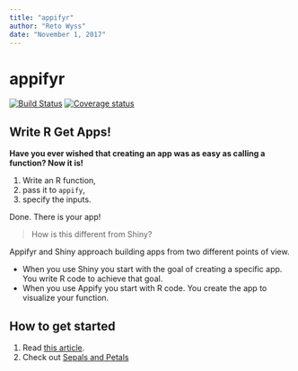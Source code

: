 ```yaml
---
title: "appifyr"
author: "Reto Wyss"
date: "November 1, 2017"
---
```


# appifyr

[![Build Status](https://travis-ci.org/retowyss/appifyr.svg?branch=master)](https://travis-ci.org/retowyss/appifyr)
[![Coverage status](https://codecov.io/gh/retowyss/appifyr/branch/master/graph/badge.svg)](https://codecov.io/github/retowyss/appifyr?branch=master)

## Write R Get Apps!

__Have you ever wished that creating an app was as easy as calling a function? Now it is!__

1. Write an R function, 
2. pass it to `appify`, 
3. specify the inputs. 

Done. There is your app!

> How is this different from Shiny?

Appifyr and Shiny approach building apps from two different points of view. 

* When you use Shiny you start with the goal of creating a specific app. You write R code to achieve that goal. 
* When you use Appify you start with R code. You create the app to visualize your function.

## How to get started

1. Read [this article](articles/introduction.html).
2. Check out [Sepals and Petals](http://retowyss.ocpu.io/sepals-and-petals)

